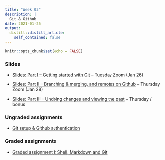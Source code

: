 ```yaml
---
title: "Week 03"
description: |
  Git & Github
date: 2021-01-25
output:
  distill::distill_article:
    self_contained: false
---
```


```r
knitr::opts_chunk$set(echo = FALSE)
```

### Slides

- [Slides: Part I -- Getting started with Git](slides/03-2_git.html) -- Tuesday Zoom (Jan 26)

- [Slides: Part II -- Branching & merging, and remotes on Github](slides/03-2_git.html) -- Thursday Zoom (Jan 28)

- [Slides: Part III -- Undoing changes and viewing the past](slides/03-3_git.html) -- Thursday / bonus

### Ungraded assignments

- [Git setup & Github authentication](../../w03_UA_git-setup.html)

### Graded assignments

- [Graded assignment I: Shell, Markdown and Git](../../w03_GA_git.Rmd)

